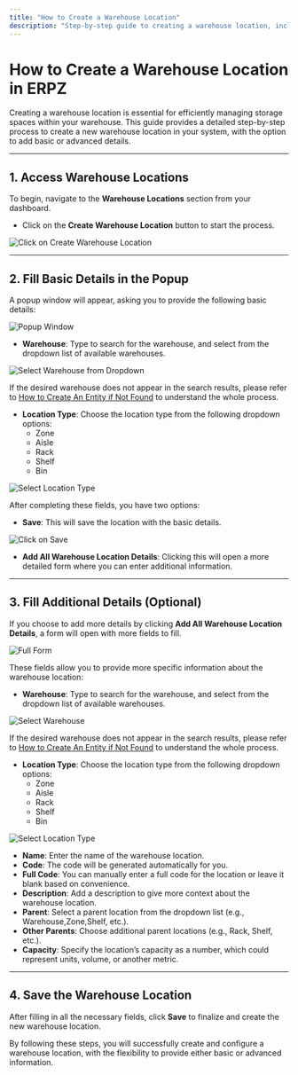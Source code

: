 ```yaml
---
title: "How to Create a Warehouse Location"
description: "Step-by-step guide to creating a warehouse location, including basic and advanced details."
---
```


# How to Create a Warehouse Location in ERPZ

Creating a warehouse location is essential for efficiently managing storage spaces within your warehouse. This guide provides a detailed step-by-step process to create a new warehouse location in your system, with the option to add basic or advanced details.

---

## 1. Access Warehouse Locations

To begin, navigate to the **Warehouse Locations** section from your dashboard.

- Click on the **Create Warehouse Location** button to start the process.

![Click on Create Warehouse Location](/images/docs/stores/warehouseLocations/wl1.png)

---

## 2. Fill Basic Details in the Popup

A popup window will appear, asking you to provide the following basic details:

![Popup Window](/images/docs/stores/warehouseLocations/wl2.png)

- **Warehouse**: Type to search for the warehouse, and select from the dropdown list of available warehouses.

![Select Warehouse from Dropdown](/images/docs/stores/warehouseLocations/wl3.png)

If the desired warehouse does not appear in the search results, please refer to [How to Create An Entity if Not Found](/miscellaneous/create-entity-if-not-found) to understand the whole process.

- **Location Type**: Choose the location type from the following dropdown options:
  - Zone
  - Aisle
  - Rack
  - Shelf
  - Bin

![Select Location Type](/images/docs/stores/warehouseLocations/wl4.png) 

After completing these fields, you have two options:

- **Save**: This will save the location with the basic details.

![Click on Save](/images/docs/stores/warehouseLocations/wl5.png)

- **Add All Warehouse Location Details**: Clicking this will open a more detailed form where you can enter additional information.

---

## 3. Fill Additional Details (Optional)

If you choose to add more details by clicking **Add All Warehouse Location Details**, a form will open with more fields to fill. 

![Full Form](/images/docs/stores/warehouseLocations/wl6.png)

These fields allow you to provide more specific information about the warehouse location:

- **Warehouse**: Type to search for the warehouse, and select from the dropdown list of available warehouses.

![Select Warehouse](/images/docs/stores/warehouseLocations/wl7.png)

If the desired warehouse does not appear in the search results, please refer to [How to Create An Entity if Not Found](/miscellaneous/create-entity-if-not-found) to understand the whole process.

- **Location Type**: Choose the location type from the following dropdown options:
  - Zone
  - Aisle
  - Rack
  - Shelf
  - Bin

![Select Location Type](/images/docs/stores/warehouseLocations/wl8.png) 

- **Name**: Enter the name of the warehouse location.
- **Code**: The code will be generated automatically for you.
- **Full Code**: You can manually enter a full code for the location or leave it blank based on convenience.
- **Description**: Add a description to give more context about the warehouse location.
- **Parent**: Select a parent location from the dropdown list (e.g., Warehouse,Zone,Shelf, etc.).
- **Other Parents**: Choose additional parent locations (e.g., Rack, Shelf, etc.).
- **Capacity**: Specify the location’s capacity as a number, which could represent units, volume, or another metric.

---

## 4. **Save the Warehouse Location**

After filling in all the necessary fields, click **Save** to finalize and create the new warehouse location.

By following these steps, you will successfully create and configure a warehouse location, with the flexibility to provide either basic or advanced information.




